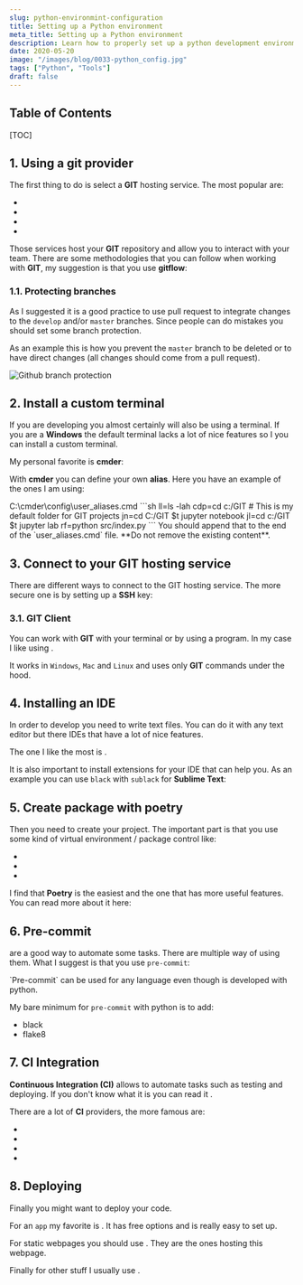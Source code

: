 ```yaml
---
slug: python-environmint-configuration
title: Setting up a Python environment
meta_title: Setting up a Python environment
description: Learn how to properly set up a python development environment with all the useful tools you can use as well as some good tips to work as a pro.
date: 2020-05-20
image: "/images/blog/0033-python_config.jpg"
tags: ["Python", "Tools"]
draft: false
---
```


## Table of Contents

[TOC]

## 1. Using a git provider

The first thing to do is select a **GIT** hosting service. The most popular are:

* <FancyLink linkText="Github" url="https://github.com/" dark="true"/>
* <FancyLink linkText="Bitbucket" url="https://bitbucket.org/"/>
* <FancyLink linkText="Gitlab" url="https://about.gitlab.com/"/>
* <FancyLink linkText="Azure DevOps" url="https://azure.microsoft.com/services/devops/" company="azure-devops"/>

Those services host your **GIT** repository and allow you to interact with your team.
There are some methodologies that you can follow when working with **GIT**, my suggestion is that you use **gitflow**: <FancyLink linkText="Using gitflow for code control" url="https://villoro.com/blog/using-gitflow"/>

### 1.1. Protecting branches

As I suggested it is a good practice to use pull request to integrate changes to the `develop` and/or `master` branches.
Since people can do mistakes you should set some branch protection.

As an example this is how you prevent the `master` branch to be deleted or to have direct changes (all changes should come from a pull request).

![Github branch protection](../../images/posts/2020/0033-github_branch_protection.png)

## 2. Install a custom terminal

If you are developing you almost certainly will also be using a terminal.
If you are a **Windows** the default terminal lacks a lot of nice features so I you can install a custom terminal.

My personal favorite is **cmder**: <FancyLink linkText="Cmder terminal for windows" url="https://villoro.com/blog/cmder-terminal-windows"/>

With **cmder** you can define your own **alias**.
Here you have an example of the ones I am using:

<TerminalOutput color="stone">
  C:\cmder\config\user_aliases.cmd
</TerminalOutput>
```sh
ll=ls -lah  
cdp=cd c:/GIT  # This is my default folder for GIT projects
jn=cd C:/GIT $t jupyter notebook  
jl=cd c:/GIT $t jupyter lab  
rf=python src/index.py 
```

<Notice type="warning">
  You should append that to the end of the `user_aliases.cmd` file. **Do not remove the existing content**.
</Notice>

## 3. Connect to your GIT hosting service

There are different ways to connect to the GIT hosting service.
The more secure one is by setting up a **SSH** key: <FancyLink linkText="Using git with SSH" url="https://villoro.com/blog/git-with-ssh"/>

### 3.1. GIT Client

You can work with **GIT** with your terminal or by using a program.
In my case I like using <FancyLink linkText="Sublime Merge" url="https://www.sublimemerge.com/"/>.

It works in `Windows`, `Mac` and `Linux` and uses only **GIT** commands under the hood.

## 4. Installing an IDE

In order to develop you need to write text files.
You can do it with any text editor but there IDEs that have a lot of nice features.

The one I like the most is <FancyLink linkText="Sublime Text 3" url="https://www.sublimetext.com/"/>.

It is also important to install extensions for your IDE that can help you.
As an example you can use `black` with `sublack` for **Sublime Text**: <FancyLink linkText="Black for code formatting" url="https://villoro.com/blog/black-code-formatting"/>

## 5. Create package with poetry

Then you need to create your project. The important part is that you use some kind of virtual environment / package control like:

* <FancyLink linkText="Anaconda" url="https://www.anaconda.com/"/>
* <FancyLink linkText="Virtualenv" url="https://virtualenv.pypa.io/en/latest/" company="default"/>
* <FancyLink linkText="Poetry" url="https://python-poetry.org/" company="poetry"/>

I find that **Poetry** is the easiest and the one that has more useful features.
You can read more about it here: <FancyLink linkText="Poetry package manager" url="https://villoro.com/blog/poetry-python-package-manager"/>

## 6. Pre-commit

<FancyLink linkText="Git Hooks" url="https://git-scm.com/book/en/v2/Customizing-Git-Git-Hooks"/> are a good way to automate some tasks.
There are multiple way of using them. What I suggest is that you use `pre-commit`: <FancyLink linkText="Using Pre-commit to automate tasks" url="https://villoro.com/blog/pre-commit"/>

<Notice type="success">
  `Pre-commit` can be used for any language even though is developed with python.
</Notice>

My bare minimum for `pre-commit` with python is to add:

* black
* flake8

## 7. CI Integration

**Continuous Integration (CI)** allows to automate tasks such as testing and deploying.
If you don't know what it is you can read it <FancyLink linkText="Continuous integration" url="https://www.atlassian.com/continuous-delivery/continuous-integration"/>.

There are a lot of **CI** providers, the more famous are:

* <FancyLink linkText="Travis CI" url="https://travis-ci.org/"/>
* <FancyLink linkText="Jenkins" url="https://www.jenkins.io/"/>
* <FancyLink linkText="Circle CI" url="https://circleci.com/"/>
* <FancyLink linkText="Gitlab" url="https://gitlab.com/"/>

## 8. Deploying

Finally you might want to deploy your code.

For an `app` my favorite is <FancyLink linkText="Heroku" url="https://www.heroku.com/"/>.
It has free options and is really easy to set up.

For static webpages you should use <FancyLink linkText="Netlify" url="https://www.netlify.com/"/>.
They are the ones hosting this webpage.

Finally for other stuff I usually use <FancyLink linkText="AWS" url="https://aws.amazon.com/" company="aws"/>.
